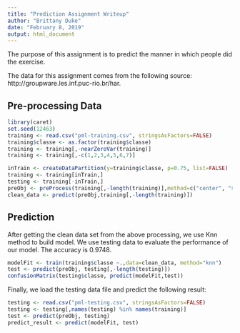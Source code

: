 ```yaml
---
title: "Prediction Assignment Writeup"
author: "Brittany Duke"
date: "February 8, 2019"
output: html_document
---
```


The purpose of this assignment is to predict the manner in which people did the exercise.

The data for this assignment comes from the following source: http://groupware.les.inf.puc-rio.br/har.

## Pre-processing Data

```r
library(caret)
set.seed(12463)
training <- read.csv("pml-training.csv", stringsAsFactors=FALSE)
training$classe <- as.factor(training$classe)
training <- training[,-nearZeroVar(training)]
training <- training[,-c(1,2,3,4,5,6,7)]
```

```r
inTrain <- createDataPartition(y=training$classe, p=0.75, list=FALSE)
training <- training[inTrain,]
testing <- training[-inTrain,]
preObj <- preProcess(training[,-length(training)],method=c("center", "scale", "knnImpute", "pca"), thresh=0.9)
clean_data <- predict(preObj,training[,-length(training)])
```

## Prediction

After getting the clean data set from the above processing, we use Knn method to build model. We use testing data to evaluate the performance of our model. 
The accuracy is 0.9748. 

```r
modelFit <- train(training$classe ~.,data=clean_data, method="knn")
test <- predict(preObj, testing[,-length(testing)])
confusionMatrix(testing$classe, predict(modelFit,test))
```


Finally, we load the testing data file and predict the following result:
```r
testing <- read.csv("pml-testing.csv", stringsAsFactors=FALSE)
testing <- testing[,names(testing) %in% names(training)]
test <- predict(preObj, testing)
predict_result <- predict(modelFit, test)
```
